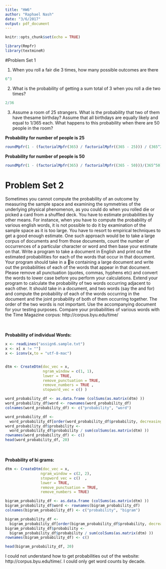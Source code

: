 ```yaml
---
title: "HW6"
author: "Raphael Nash"
date: "3/6/2017"
output: pdf_document
---
```


```r
knitr::opts_chunk$set(echo = TRUE)
```

```r
library(Rmpfr)
library(textmineR)
```

#Problem Set 1

1. When you roll a fair die 3 times, how many possible outcomes are there
```r
6^3
```


2. What is the probability of getting a sum total of 3 when you roll a die two times?

```r
2/36
```

3. Assume a room of 25 strangers. What is the probability that two of them have thesame birthday? Assume that all birthdays are equally likely and equal to 1/365 each. What happens to this probability when there are 50 people in the room?

**Probability for number of people is 25**
```r

roundMpfr(1 - (factorialMpfr(365) / factorialMpfr((365 - 25))) / (365^25), 15)

```

**Probability for number of people is 50**
```r

roundMpfr(1 - (factorialMpfr(365) / factorialMpfr((365 - 50)))/(365^50), 15) 

```


# Problem Set 2
Sometimes you cannot compute the probability of an outcome by measuring the sample
space and examining the symmetries of the underlying physical phenomenon, as you could
do when you rolled die or picked a card from a shuffled deck. You have to estimate
probabilities by other means. For instance, when you have to compute the probability of
various english words, it is not possible to do it by examination of the sample space as it is
too large. You have to resort to empirical techniques to get a good enough estimate. One
such approach would be to take a large corpus of documents and from those documents,
count the number of occurrences of a particular character or word and then base your
estimate on that.
Write a program to take a document in English and print out the estimated probabilities
for each of the words that occur in that document. Your program should take in a le
containing a large document and write out the probabilities of each of the words that
appear in that document. Please remove all punctuation (quotes, commas, hyphens etc)
and convert the words to lower case before you perform your calculations.
Extend your program to calculate the probability of two words occurring adjacent to
each other. It should take in a document, and two words (say the and for) and compute
the probability of each of the words occurring in the document and the joint probability
of both of them occurring together. The order of the two words is not important.
Use the accompanying document for your testing purposes. Compare your probabilities
of various words with the Time Magazine corpus: http://corpus.byu.edu/time/

<br><br>
**Probability of individual Words:**
```r

x <- readLines("assign6.sample.txt")
x <- x[ x != ""]
x <- iconv(x,to = "utf-8-mac")


dtm <- CreateDtm(doc_vec = x,
                 ngram_window = c(1, 1),
                 lower = TRUE,
                 remove_punctuation = TRUE,
                 remove_numbers = TRUE ,
                 stopword_vec = c() )

word_probability_df <- as.data.frame (colSums(as.matrix(dtm) )) 
word_probability_df$word <- rownames(word_probability_df)
colnames(word_probability_df) <- c("probability", "word")

word_probability_df <-
  word_probability_df[order(word_probability_df$probability, decreasing = TRUE), ]
word_probability_df$probability <- 
  word_probability_df$probability / sum(colSums(as.matrix(dtm) ))
rownames(word_probability_df) <- c()
head(word_probability_df, 20)
```
<br><br>
**Probability of bi grams:**
```r

dtm <- CreateDtm(doc_vec = x,
                ngram_window = c(2, 2),
                stopword_vec = c()  , 
                lower = TRUE,
                remove_punctuation = TRUE,
                remove_numbers = TRUE)

bigram_probability_df <- as.data.frame (colSums(as.matrix(dtm) )) 
bigram_probability_df$word <- rownames(bigram_probability_df)
colnames(bigram_probability_df) <- c("probability", "bigram")

bigram_probability_df <- 
  bigram_probability_df[order(bigram_probability_df$probability, decreasing = TRUE), ]
bigram_probability_df$probability <- 
  bigram_probability_df$probability / sum(colSums(as.matrix(dtm) ))
rownames(bigram_probability_df) <- c()

head(bigram_probability_df, 20) 

```

I could not understand how to get probabilities out of the website: http://corpus.byu.edu/time/.  I could only get word counts by decade. 
